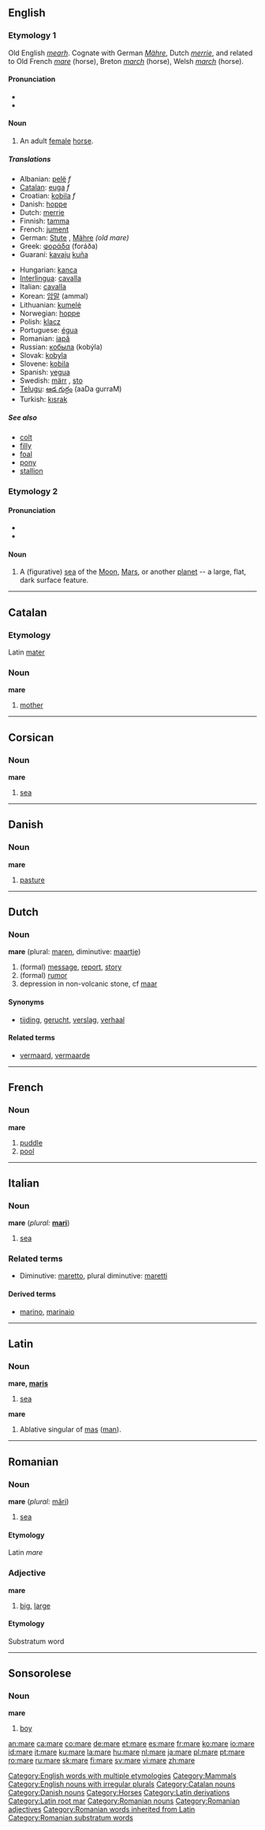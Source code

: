 {{see|maré}}
==English==
===Etymology 1===
Old English ''[[mearh]]''. Cognate with German ''[[Mähre]]'', Dutch ''[[merrie]]'', and related to Old French ''[[mare#Old French|mare]]'' (horse), Breton ''[[march#Breton|march]]'' (horse), Welsh ''[[march#Welsh|march]]'' (horse).

====Pronunciation====
*{{SAMPA|/mE@/}}
*{{IPA|/'mɛəɻ/}}

====Noun====
{{en-noun}}

# An adult [[female]] [[horse]].

=====Translations=====
{{top}}
*Albanian: [[pelë]] ''f''
*[[Catalan]]: [[euga]] ''f''
*Croatian: [[kobila]] ''f''
*Danish: [[hoppe]]
*Dutch: [[merrie]] {{f}}
*Finnish: [[tamma]]
*French: [[jument]] {{f}}
*German: [[Stute]] {{f}}, [[Mähre]] {{f}} ''(old mare)''
*Greek: [[φοράδα]] (foráða) {{f}}
*Guaraní: [[kavaju]] [[kuña]] {{f}}
{{mid}}
*Hungarian: [[kanca]]
*[[Interlingua]]: [[cavalla]] {{f}}
*Italian: [[cavalla]] {{f}}
*Korean: [[암말]] (ammal) 
*Lithuanian: [[kumelė]] {{f}}
*Norwegian: [[hoppe]] {{f}}
*Polish: [[klacz]] {{f}}
*Portuguese: [[égua]] {{f}}
*Romanian: [[iapă]] {{f}}
*Russian: [[кобыла]] (kobýla) {{f}}
*Slovak: [[kobyla#Slovak|kobyla]] {{f}}
*Slovene: [[kobila]] {{f}}
*Spanish: [[yegua]] {{f}}
*Swedish: [[märr]] {{c}}, [[sto]] {{n}}
*[[Telugu]]: [[ఆడ గుర్రం]] (aaDa gurraM)
*Turkish: [[kısrak]]
{{bottom}}

=====See also=====
*[[colt]]
*[[filly]]
*[[foal]]
*[[pony]]
*[[stallion]]

===Etymology 2===
====Pronunciation====
*{{SAMPA|/mA:reI/}}
*{{IPA|/'marɛ/}}

====Noun====

{{en-noun|mar|ia}}

#A (figurative) [[sea]] of the [[Moon]], [[Mars]], or another [[planet]] -- a large, flat, dark surface feature.

----

==Catalan==
===Etymology===
Latin [[mater]]
===Noun===
'''mare''' {{f}}

# [[mother]]

----

==Corsican==
===Noun===
'''mare''' {{m}}

# [[sea]]

----

==Danish==
===Noun===
'''mare'''

#[[pasture]]

----

==Dutch==
===Noun===
'''mare''' {{f}} (plural: [[maren]], diminutive: [[maartje]])

# (formal) [[message]], [[report]], [[story]]
# (formal) [[rumor]]
# depression in non-volcanic stone, cf [[maar]]

====Synonyms====
*[[tijding]], [[gerucht]], [[verslag]], [[verhaal]]

====Related terms====
*[[vermaard]], [[vermaarde]]

----

==French==
===Noun===
'''mare''' {{f}}

# [[puddle]]
# [[pool]]

----

==Italian==
===Noun===
'''mare''' {{m}} (''plural:'' '''[[mari]]''')

# [[sea]]

===Related terms===
*Diminutive: [[maretto]], plural diminutive: [[maretti]]

====Derived terms====
*[[marino]], [[marinaio]]

----

==Latin==
===Noun===
'''mare, [[Wiktionary Appendix:Latin third declension|maris]]''' {{n}}
# [[sea]]

'''mare''' {{m}}
# Ablative singular of [[mas#Latin|mas]] ([[man]]).

----

==Romanian==
===Noun===
'''mare''' {{f}} (''plural:'' [[mări]])

# [[sea]]

====Etymology====
Latin ''mare''

===Adjective===
'''mare'''

# [[big]], [[large]]

====Etymology====
Substratum word

----

==Sonsorolese==
===Noun===
'''mare'''

# [[boy]]

[[Category:English words with multiple etymologies]]
[[Category:Mammals]]
[[Category:English nouns with irregular plurals]]
[[Category:Catalan nouns]]
[[Category:Danish nouns]]
[[Category:Horses]]
[[Category:Latin derivations]]
[[Category:Latin root mar]]
[[Category:Romanian nouns]]
[[Category:Romanian adjectives]]
[[Category:Romanian words inherited from Latin]]
[[Category:Romanian substratum words]]

[[an:mare]]
[[ca:mare]]
[[co:mare]]
[[de:mare]]
[[et:mare]]
[[es:mare]]
[[fr:mare]]
[[ko:mare]]
[[io:mare]]
[[id:mare]]
[[it:mare]]
[[ku:mare]]
[[la:mare]]
[[hu:mare]]
[[nl:mare]]
[[ja:mare]]
[[pl:mare]]
[[pt:mare]]
[[ro:mare]]
[[ru:mare]]
[[sk:mare]]
[[fi:mare]]
[[sv:mare]]
[[vi:mare]]
[[zh:mare]]
